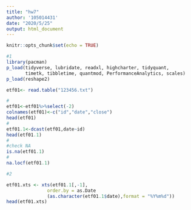 ```yaml
---
title: "hw7"
author: '105014431'
date: "2020/5/25"
output: html_document
---
```


```r
knitr::opts_chunk$set(echo = TRUE)
```

```R
#1
library(pacman)
p_load(tidyverse, lubridate, readxl, highcharter, tidyquant, 
       timetk, tibbletime, quantmod, PerformanceAnalytics, scales)
p_load(reshape2)

etf01<- read.table("123456.txt")

#
etf01<-etf01%>%select(-2) 
colnames(etf01)<-c("id","date","close")
head(etf01) 
#
etf01.1<-dcast(etf01,date~id)
head(etf01.1)
#
#check NA
is.na(etf01.1)
#
na.locf(etf01.1)


```


```R
#2

etf01.xts <- xts(etf01.1[,-1],
               order.by = as.Date
               (as.character(etf01.1$date),format = "%Y%m%d"))
head(etf01.xts)
```






```R

```
```R

```
```R

```
```R

```
```R

```
```R

```